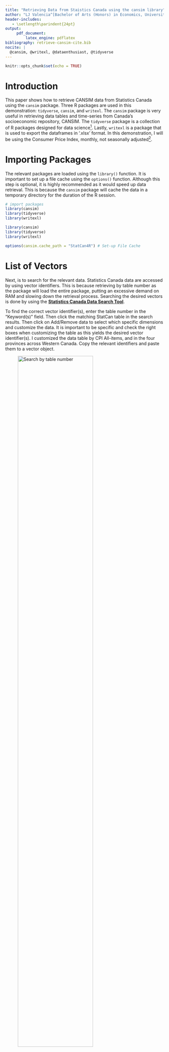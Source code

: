 ---
title: "Retrieving Data from Staistics Canada using the cansim library"
author: "LJ Valencia^[Bachelor of Arts (Honors) in Economics, University of Alberta]"
header-includes:
   - \setlength\parindent{24pt}
output: 
     pdf_document:
         latex_engine: pdflatex
bibliography: retrieve-cansim-cite.bib 
nocite: | 
  @cansim, @writexl, @dataenthusiast, @tidyverse
---
```{r setup, include=FALSE}
knitr::opts_chunk$set(echo = TRUE)
```

# Introduction
\indent 
This paper shows how to retrieve CANSIM data from Statistics Canada using the `cansim` package. Three R packages are used in this demonstration: `tidyverse`, `cansim`, and `writexl`. The `cansim` package is very useful in retrieving data tables and time-series from Canada's socioeconomic repository, CANSIM. The `tidyverse` package is a collection of R packages designed for data science^[For more information, see https://www.tidyverse.org/]. Lastly, `writexl` is a package that is used to export the dataframes in '.xlsx' format. In this demonstration, I will be using the Consumer Price Index, monthly, not seasonally adjusted^[Statistics Canada. Table 18-10-0004-01 Consumer Price Index, monthly, not seasonally adjusted].

# Importing Packages
\indent 
The relevant packages are loaded using the `library()` function. It is important to set up a file cache using the `options()` function. Although this step is optional, it is highly recommended as it would speed up data retrieval. This is because the `cansim` package will cache the data in a temporary directory for the duration of the R session. 
```{r import, eval=FALSE}
# import packages
library(cansim)
library(tidyverse) 
library(writexl)
```

```{r importtrue, include=FALSE}
library(cansim)
library(tidyverse) 
library(writexl)
```

```{r optionscache, echo=TRUE}
options(cansim.cache_path = "StatCan4R") # Set-up File Cache
```

# List of Vectors
\indent 
Next, is to search for the relevant data. Statistics Canada data are accessed by using vector identifiers. This is because retrieving by table number as the package will load the entire package, putting an excessive demand on RAM and slowing down the retrieval process. Searching the desired vectors is done by using the [**Statistics Canada Data Search Tool**](https://www150.statcan.gc.ca/n1/en/type/data). 

To find the correct vector identifier(s), enter the table number in the "Keyword(s)" field. Then click the matching StatCan table in the search results. Then click on Add/Remove data to select which specific dimensions and customize the data. It is important to be specific and check the right boxes when customizing the table as this yields the desired vector identifier(s). I customized the data table by CPI All-items, and in the four provinces across Western Canada. Copy the relevant identifiers and paste them to a vector object.

![Search by table number](StatCanKeyword.jpg){width=75% }

![Click Add/Remove data](StatCanAddRemove.jpg){width=75% }

![Check 'Display Vector indentifier and coordinate'](StatCanVector.jpg){width=75% }

In the section of code below, the necessary vector identifiers are assigned into a vector object in R. Second, the desired start and end periods are defined. Next I use the `get_cansim_vector()` to retrieve the necessary tables. Lastly, the variable names in the dataframe are changed and the irrelevant columns are dropped.
```{r vectors, eval=FALSE}
# assign the vector identifiers into a vector
vectors.cpi <- c("v41692055",
                 "v41692191",
                 "v41692327",
                 "v41692462")
date.start <- "2000-01-01" # start period
date.end <- "2020-09-01" # end period
# retrieve tables using the vector
df <- get_cansim_vector(vectors.cpi, date.start, date.end) %>% # start and end dates 
      rename(CPIallitems = VALUE) %>% # rename variables; rename VALUE into CPIallitems
      rename(date = REF_DATE) %>% 
      rename(vector = VECTOR) %>% 
      select(-c(1, 4:8)) # drop the irrelevant variables. 
```

# Spreading the Data
\indent 
Although I have shown how to retrieve StatCan data using the `cansim` package, The `get_cansim_vector()` does not return a tidy data. Data points by vector indentifiers are piled on top of one another. To address this, the code below shows how to spread the data using the `spread()` function. This clean data is then exported as a '.xlsx' file. 

Next, I use the `get_cansim_vector_info()` function to get the information about vectors. I use a for loop to repalce the vector names in the dataframe with their appropriate english names. 
```{r spread, eval=FALSE}
# get information about vectors
title.vectors <- get_cansim_vector_info(x) %>%
        select(-c(1,3:4,6:10)) # get the titles
for (i in 1:length(x)){ # rename vectors with their recognized titles;
  # replace vector numbers with actual names; 
  # match vector with the appropriate titles.
  df[df==title.vectors$VECTOR[i]] <- title.vectors$title_en[i] 
  }
df <- spread(df, key=vector, value=CPIallitems) # spread the dataframe
write_xlsx(df , path="StatCan4R\CPI-all-items.xlsx") # export data
```

# Full Implementation using a Function
\indent 
The code below is a full implementation, but with a function. Functions are very useful to perform specific tasks. First, I used an if-else statement to check if the vector is not a NULL type object. After using the `get_cansim_vector()` for retrieval and selection of useful information, I used a for loop to rename the vectors into more informative names. Then the data is spread using the `spread()` function. It is important to note that when creating a vector of names to replace the original identifiers, they have to match the order of their vector identifiers.

```{r function, eval=FALSE}
date.start <- "2000-01-01" # start period
date.end <- "2020-09-01" # end period
# function for importing the necessary vectors
query <- function(x, date1, date2){
  if (is.null(x) != TRUE){# if list of vectors is not NULL (empty) 
    if ((is.null(date1) != TRUE) && (is.null(date2) != TRUE)){# if dates are not NULL (empty) 
      df <- get_cansim_vector(x, "2000-01-01", "2019-12-01") %>% # start and end dates 
        rename(value = VALUE) %>% # rename variables
        rename(date = REF_DATE) %>% 
        rename(vector = VECTOR) %>% 
        select(-c(1, 4:8)) # drop the irrelevant variables.
      title.vectors <- get_cansim_vector_info(x) %>%
        select(-c(1,3:4,6:10)) # get the titles
      for (i in 1:length(x)){
        # replace vector numbers with actual names; 
        # match vector with the appropriate english title
        df[df==title.vectors$VECTOR[i]] <- title.vectors$title_en[i] 
      }
      df <- spread(df, key=vector, value=value) # spread the dataframe
      return(df) # return dataframe
    }
    else{ # warning statement that says inputs are not valid; 'stop' halts execution of code.
      stop("Please enter appropriate start and end dates.")
    }
  }
  else{
    stop("Your inputs are not valid. Please use a list of CANSIM vectors or a vector.")
  }
}
df <- query(vectors.cpi, date.start, date.start)
write_xlsx(df, path="StatCan4R\CPI-all-items.xlsx") # export data
```

# Conclusion
\indent 
I have shown how to retrieve, manipulate and clean the data from StatsCan using three libraries: `cansim`, `tidyverse`, and `writexl`. The Data Enthusiast's Blog and the `cansim` package reference guide have been been very helpful to me in creating this demonstration. Links to relevant webpages are attached in the References section.

\newpage

# References
\indent

